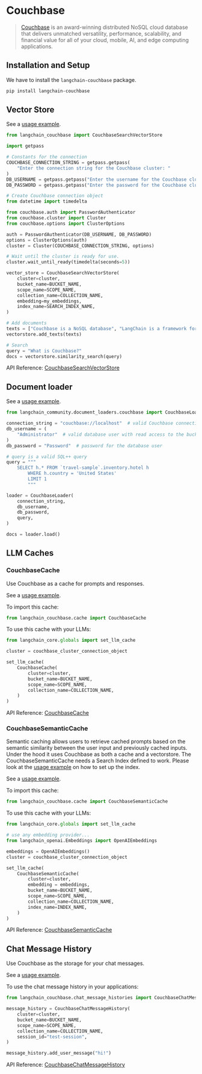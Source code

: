 # Couchbase

>[Couchbase](http://couchbase.com/) is an award-winning distributed NoSQL cloud database
> that delivers unmatched versatility, performance, scalability, and financial value
> for all of your cloud, mobile, AI, and edge computing applications.

## Installation and Setup

We have to install the `langchain-couchbase` package.

```bash
pip install langchain-couchbase
```

## Vector Store

See a [usage example](/docs/integrations/vectorstores/couchbase).

```python
from langchain_couchbase import CouchbaseSearchVectorStore

import getpass

# Constants for the connection
COUCHBASE_CONNECTION_STRING = getpass.getpass(
    "Enter the connection string for the Couchbase cluster: "
)
DB_USERNAME = getpass.getpass("Enter the username for the Couchbase cluster: ")
DB_PASSWORD = getpass.getpass("Enter the password for the Couchbase cluster: ")

# Create Couchbase connection object
from datetime import timedelta

from couchbase.auth import PasswordAuthenticator
from couchbase.cluster import Cluster
from couchbase.options import ClusterOptions

auth = PasswordAuthenticator(DB_USERNAME, DB_PASSWORD)
options = ClusterOptions(auth)
cluster = Cluster(COUCHBASE_CONNECTION_STRING, options)

# Wait until the cluster is ready for use.
cluster.wait_until_ready(timedelta(seconds=5))

vector_store = CouchbaseSearchVectorStore(
    cluster=cluster,
    bucket_name=BUCKET_NAME,
    scope_name=SCOPE_NAME,
    collection_name=COLLECTION_NAME,
    embedding=my_embeddings,
    index_name=SEARCH_INDEX_NAME,
)

# Add documents
texts = ["Couchbase is a NoSQL database", "LangChain is a framework for LLM applications"]
vectorstore.add_texts(texts)

# Search
query = "What is Couchbase?"
docs = vectorstore.similarity_search(query)
```

API Reference: [CouchbaseSearchVectorStore](https://couchbase-ecosystem.github.io/langchain-couchbase/langchain_couchbase.html#module-langchain_couchbase.vectorstores.search_vector_store)

## Document loader

See a [usage example](/docs/integrations/document_loaders/couchbase).

```python
from langchain_community.document_loaders.couchbase import CouchbaseLoader

connection_string = "couchbase://localhost"  # valid Couchbase connection string
db_username = (
    "Administrator"  # valid database user with read access to the bucket being queried
)
db_password = "Password"  # password for the database user

# query is a valid SQL++ query
query = """
    SELECT h.* FROM `travel-sample`.inventory.hotel h
        WHERE h.country = 'United States'
        LIMIT 1
        """

loader = CouchbaseLoader(
    connection_string,
    db_username,
    db_password,
    query,
)

docs = loader.load()

```

## LLM Caches

### CouchbaseCache
Use Couchbase as a cache for prompts and responses.

See a [usage example](/docs/integrations/llm_caching/#couchbase-caches).

To import this cache:
```python
from langchain_couchbase.cache import CouchbaseCache
```

To use this cache with your LLMs:
```python
from langchain_core.globals import set_llm_cache

cluster = couchbase_cluster_connection_object

set_llm_cache(
    CouchbaseCache(
        cluster=cluster,
        bucket_name=BUCKET_NAME,
        scope_name=SCOPE_NAME,
        collection_name=COLLECTION_NAME,
    )
)
```

API Reference: [CouchbaseCache](https://couchbase-ecosystem.github.io/langchain-couchbase/langchain_couchbase.html#langchain_couchbase.cache.CouchbaseCache)

### CouchbaseSemanticCache
Semantic caching allows users to retrieve cached prompts based on the semantic similarity between the user input and previously cached inputs. Under the hood it uses Couchbase as both a cache and a vectorstore.
The CouchbaseSemanticCache needs a Search Index defined to work. Please look at the [usage example](/docs/integrations/vectorstores/couchbase) on how to set up the index.

See a [usage example](/docs/integrations/llm_caching/#couchbase-caches).

To import this cache:
```python
from langchain_couchbase.cache import CouchbaseSemanticCache
```

To use this cache with your LLMs:
```python
from langchain_core.globals import set_llm_cache

# use any embedding provider...
from langchain_openai.Embeddings import OpenAIEmbeddings

embeddings = OpenAIEmbeddings()
cluster = couchbase_cluster_connection_object

set_llm_cache(
    CouchbaseSemanticCache(
        cluster=cluster,
        embedding = embeddings,
        bucket_name=BUCKET_NAME,
        scope_name=SCOPE_NAME,
        collection_name=COLLECTION_NAME,
        index_name=INDEX_NAME,
    )
)
```

API Reference: [CouchbaseSemanticCache](https://couchbase-ecosystem.github.io/langchain-couchbase/langchain_couchbase.html#langchain_couchbase.cache.CouchbaseSemanticCache)

## Chat Message History
Use Couchbase as the storage for your chat messages.

See a [usage example](/docs/integrations/memory/couchbase_chat_message_history).

To use the chat message history in your applications:
```python
from langchain_couchbase.chat_message_histories import CouchbaseChatMessageHistory

message_history = CouchbaseChatMessageHistory(
    cluster=cluster,
    bucket_name=BUCKET_NAME,
    scope_name=SCOPE_NAME,
    collection_name=COLLECTION_NAME,
    session_id="test-session",
)

message_history.add_user_message("hi!")
```

API Reference: [CouchbaseChatMessageHistory](https://couchbase-ecosystem.github.io/langchain-couchbase/langchain_couchbase.html#module-langchain_couchbase.chat_message_histories)
